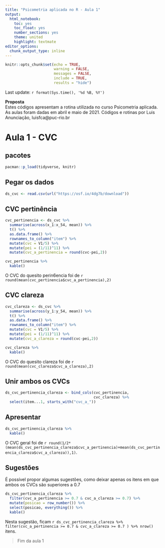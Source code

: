 ```yaml
---
title: "Psicometria aplicada no R - Aula 1"
output:
  html_notebook:
    toc: yes
    toc_float: yes
    number_sections: yes
    theme: united
    highlight: textmate
editor_options: 
  chunk_output_type: inline
---
```



```r
knitr::opts_chunk$set(echo = TRUE, 
                      warning = FALSE, 
                      messages = FALSE, 
                      include = TRUE,
                      results = "hide")
```


Last update:  `r format(Sys.time(), '%d %B, %Y')`


<div class="alert alert-warning">
**Proposta**   
Estes códigos apresentam a rotina utilizada no curso Psicometria aplicada.
As aulas foram dadas em abril e maio de 2021.
Códigos e rotinas por Luis Anunciação, luisfca@puc-rio.br  
</div>

# Aula 1 - CVC

## pacotes

```r
pacman::p_load(tidyverse, knitr)
```


## Pegar os dados

```r
ds_cvc <- read.csv(url("https://osf.io/4dg7b/download"))
```


## CVC pertinência

```r
cvc_pertinencia <- ds_cvc %>% 
  summarise(across(x_1:x_54, mean)) %>% 
  t() %>% 
  as.data.frame() %>% 
  rownames_to_column("item") %>% 
  mutate(cvc = V1/5) %>% 
  mutate(pei = (1/11)^11) %>% 
  mutate(cvc_a_pertinencia = round(cvc-pei,2))
```

```r
cvc_pertinencia %>% 
  kable()
```

O CVC do quesito perin6encia foi de `r round(mean(cvc_pertinencia$cvc_a_pertinencia),2)`

## CVC clareza


```r
cvc_clareza <- ds_cvc %>% 
  summarise(across(y_1:y_54, mean)) %>% 
  t() %>% 
  as.data.frame() %>% 
  rownames_to_column("item") %>% 
  mutate(cvc = V1/5) %>% 
  mutate(pei = (1/11)^11) %>% 
  mutate(cvc_a_clareza = round(cvc-pei,2))
```

```r
cvc_clareza %>% 
  kable()
```

O CVC do quesito clareza foi de `r round(mean(cvc_clareza$cvc_a_clareza),2)`


## Unir ambos os CVCs

```r
ds_cvc_pertinencia_clareza <- bind_cols(cvc_pertinencia,
                                        cvc_clareza) %>% 
  select(item...1, starts_with("cvc_a_"))

```

## Apresentar

```r
ds_cvc_pertinencia_clareza %>% 
  kable()
```

O CVC geral foi de `r round(1/2*(mean(ds_cvc_pertinencia_clareza$cvc_a_pertinencia)+mean(ds_cvc_pertinencia_clareza$cvc_a_clareza)),1)`.

## Sugestões

É possível propor algumas sugestões, como deixar apenas os itens em que ambos os CVCs são superiores a 0.7

```r
ds_cvc_pertinencia_clareza %>% 
  filter(cvc_a_pertinencia >= 0.7 & cvc_a_clareza >= 0.7) %>% 
  mutate(posicao = row_number()) %>% 
  select(posicao, everything()) %>% 
  kable()
```
Nesta sugestão, ficam `r ds_cvc_pertinencia_clareza %>% filter(cvc_a_pertinencia >= 0.7 & cvc_a_clareza >= 0.7 ) %>% nrow()` itens.

> Fim da aula 1


